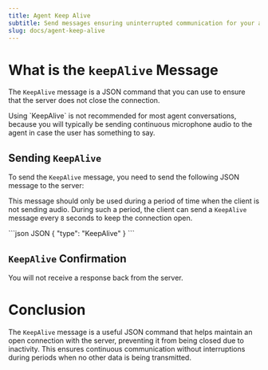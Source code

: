 ```yaml
---
title: Agent Keep Alive
subtitle: Send messages ensuring uninterrupted communication for your agent.
slug: docs/agent-keep-alive
---
```



<Markdown src="../snippets/voice-agent.mdx" />

# What is the `keepAlive` Message

The `KeepAlive` message is a JSON command that you can use to ensure that the server does not close the connection.

<Info>
  Using `KeepAlive` is not recommended for most agent conversations, because you will typically be sending continuous microphone audio to the agent in case the user has something to say.
</Info>

## Sending `KeepAlive`

To send the `KeepAlive` message, you need to send the following JSON message to the server:

This message should only be used during a period of time when the client is not sending audio. During such a period, the client can send a `KeepAlive` message every `8` seconds to keep the connection open.

<CodeGroup>
  ```json JSON
  {
    "type": "KeepAlive" 
  }
  ```
</CodeGroup>

## `KeepAlive` Confirmation

You will not receive a response back from the server.

# Conclusion

The `KeepAlive` message is a useful JSON command that helps maintain an open connection with the server, preventing it from being closed due to inactivity. This ensures continuous communication without interruptions during periods when no other data is being transmitted.
